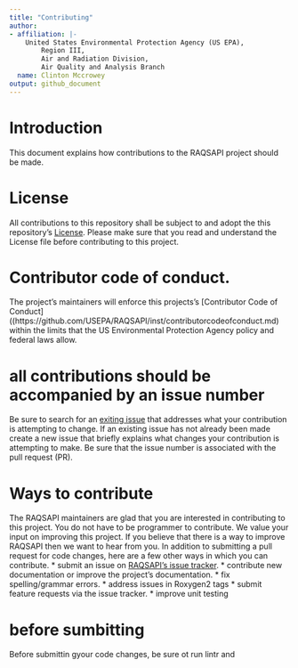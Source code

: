```yaml
---
title: "Contributing"
author:
- affiliation: |-
    United States Environmental Protection Agency (US EPA),  
        Region III,  
        Air and Radiation Division,  
        Air Quality and Analysis Branch
  name: Clinton Mccrowey
output: github_document
---
```


# Introduction 
This document explains how contributions to the RAQSAPI project should be made. 

# License
All contributions to this repository shall be subject to and adopt the this repository's [License](https://github.com/USEPA/RAQSAPI/blob/main/LICENSE.md). Please make sure that you read and understand the License file before contributing to this project.

# Contributor code of conduct.
The project's maintainers will enforce this projects's [Contributor Code of Conduct]((https://github.com/USEPA/RAQSAPI/inst/contributorcodeofconduct.md) within the limits that the US
Environmental Protection Agency policy and federal laws allow.

# all contributions should be accompanied by an issue number
Be sure to search for an [exiting issue](https://github.com/USEPA/RAQSAPI/issues) that addresses what your contribution is attempting to change. If an existing issue has not already been made create a new issue that briefly explains what changes
your contribution is attempting to make. Be sure that the issue number is associated with the pull request (PR).

# Ways to contribute
The RAQSAPI maintainers are glad that you are interested in contributing to this project. You do not have to be programmer to contribute. We value your input on improving this project. If you believe that there is a way to improve RAQSAPI then we want to hear from you. In addition to submitting a pull request for code changes, here are a few other ways in which you can contribute.
* submit an issue on [RAQSAPI's issue tracker](https://github.com/USEPA/RAQSAPI/issues).
* contribute new documentation or improve the project's documentation.
  * fix spelling/grammar errors.
  * address issues in Roxygen2 tags
* submit feature requests via the issue tracker.
* improve unit testing

# before sumbitting
Before submittin gyour code changes, be sure ot run lintr and 
